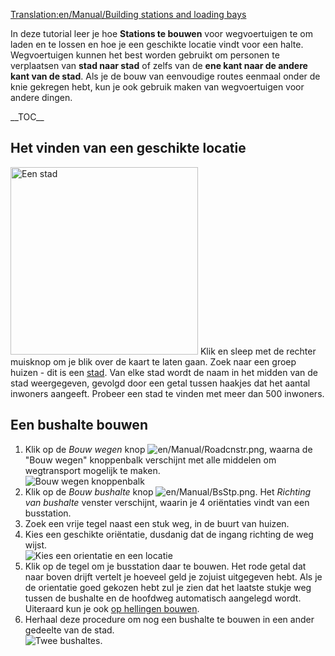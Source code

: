 [[Translation:en/Manual/Building stations and loading bays]]
{{nl/Vertaling|en/Manual/Building stations and loading bays|0}}{{nl/Manual/Tutorial/Tutorial}}

In deze tutorial leer je hoe '''Stations te bouwen''' voor wegvoertuigen te om laden en te lossen en hoe je een geschikte locatie vindt voor een halte. Wegvoertuigen kunnen het best worden gebruikt om personen te verplaatsen van '''stad naar stad''' of zelfs van de '''ene kant naar de andere kant van de stad'''. Als je de bouw van eenvoudige routes eenmaal onder de knie gekregen hebt, kun je ook gebruik maken van wegvoertuigen voor andere dingen.

__TOC__

==Het vinden van een geschikte locatie==
[[File:nl/Manual/Tutorial bus 1.png|thumb|300px|left|Een stad]]
Klik en sleep met de rechter muisknop om je blik over de kaart te laten gaan. Zoek naar een groep huizen - dit is een [[nl/Manual/Gemeente|stad]]. Van elke stad wordt de naam in het midden van de stad weergegeven, gevolgd door een getal tussen haakjes dat het aantal inwoners aangeeft. Probeer een stad te vinden met meer dan 500 inwoners. 
<br clear="left" />

==Een bushalte bouwen==
# Klik op de ''Bouw wegen'' knop [[File:en/Manual/Roadcnstr.png]], waarna de "Bouw wegen" knoppenbalk verschijnt met alle middelen om wegtransport mogelijk te maken.<br/>[[File:nl/Manual/Road construction.png|none|frame|Bouw wegen knoppenbalk]]
# Klik op de ''Bouw bushalte'' knop [[File:en/Manual/BsStp.png]]. Het ''Richting van bushalte'' venster verschijnt, waarin je 4 oriëntaties vindt van een busstation.
# Zoek een vrije tegel naast een stuk weg, in de buurt van huizen.
# Kies een geschikte oriëntatie, dusdanig dat de ingang richting de weg wijst.<br/>[[File:nl/Manual/Tutorial bus 2.png|frame|none|Kies een orientatie en een locatie]]
# Klik op de tegel om je busstation daar te bouwen. Het rode getal dat naar boven drijft vertelt je hoeveel geld je zojuist uitgegeven hebt. Als je de orientatie goed gekozen hebt zul je zien dat het laatste stukje weg tussen de bushalte en de hoofdweg automatisch aangelegd wordt. Uiteraard kun je ook [[nl/Archive/Manual/Settings/Bouwen op hellingen|op hellingen bouwen]].
# Herhaal deze procedure om nog een bushalte te bouwen in een ander gedeelte van de stad.<br/>[[File:nl/Tutorial bus 3.png|frame|none|Twee bushaltes.]]
